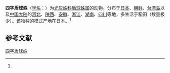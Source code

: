 {{Speciesbox
| name = 四字盾球蛛
| status = 
| status_system = 
| image = 
| genus = Orthobula
| species = crucifera
| authority = (Boes et Str., 1906)<ref name='id14199'>{{cite web| url =http://www.bioinfo.cn/db05/BjdwSpecies.php?action=view&id=14199| title =四字盾球蛛| work =《中国动物物种编目数据库》| publisher =中国科学院微生物研究所| author =中国科学院动物研究所| accessdate =2009-04-28| deadurl =yes| archiveurl =https://web.archive.org/web/20160305075444/http://www.bioinfo.cn/db05/BjdwSpecies.php?action=view&id=14199| archivedate =2016-03-05}}</ref>
}}

'''四字盾球蛛'''（[[学名|学名]]：{{lang|la|''Orthobula crucifera''}}）为[[光灰蛛科|光灰蛛科]][[盾球蛛属|盾球蛛属]]的动物。分布于[[日本|日本]]、[[朝鲜|朝鲜]]、[[台湾岛|台湾岛]]以及[[中国大陆|中国大陆]]的[[河北|河北]]、[[陕西|陕西]]、[[安徽|安徽]]、[[浙江|浙江]]、[[湖南|湖南]]、[[四川|四川]]等地，多生活于稻田（数量极少）。该物种的模式产地在日本。<ref name='id14199'/>

== 参考文献 ==
{{reflist}}

{{Wikispecies|Orthobula crucifera}}
{{Taxonbar|from=Q5675357}}

[[Category:盾球蛛属|四字盾球蛛]]


{{蜘蛛小作品}}
